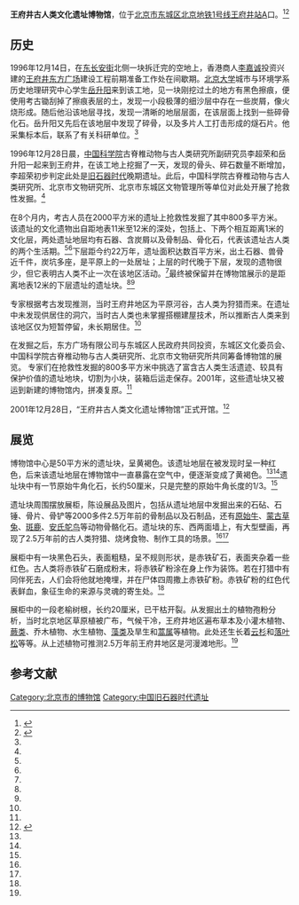 {{Coord|39.908929|116.412611|type:landmark_region:CN-11_source:GoogleMaps|display=title}}
'''王府井古人类文化遗址博物馆'''，位于[[北京市|北京市]][[东城区_(北京市)|东城区]][[北京地铁1号线|北京地铁1号线]][[王府井站|王府井站]]A口。<ref name=zgw>{{Cite web |url=http://www.china.com.cn/chinese/zhuanti/2008ay/733453.htm |title=北京名胜古迹，中国网，于2014-01-08查阅 |accessdate=2014-01-08 |archive-date=2013-09-21 |archive-url=https://web.archive.org/web/20130921054424/http://www.china.com.cn/chinese/zhuanti/2008ay/733453.htm |dead-url=no }}</ref><ref name=zoujin>{{Cite web |url=http://www.china.com.cn/culture/zhanlan/2010-03/31/content_19723000.htm |title=走近王府井古人类遗址博物馆，中国网，2010-03-31 |accessdate=2014-01-08 |archive-date=2014-01-08 |archive-url=https://web.archive.org/web/20140108054939/http://www.china.com.cn/culture/zhanlan/2010-03/31/content_19723000.htm |dead-url=no }}</ref>

==历史==
1996年12月14日，在[[东长安街|东长安街]]北侧一块拆迁完的空地上，香港商人[[李嘉诚|李嘉诚]]投资兴建的[[王府井|王府井]][[东方广场|东方广场]]建设工程前期准备工作处在间歇期。[[北京大学|北京大学]]城市与环境学系历史地理研究中心学生[[岳升阳|岳升阳]]来到该工地，见一块刚挖过土的地方有黑色擦痕，便使用考古锄刮掉了擦痕表层的土，发现一小段极薄的细沙层中存在一些炭屑，像火烧形成。随后他沿该地层寻找，发现一清晰的地层层面，在该层面上找到一些碎骨化石。岳升阳又先后在该地层中发现了碎骨，以及多片人工打击形成的燧石片。他采集标本后，联系了有关科研单位。<ref name=zoujin/>

1996年12月28日晨，[[中国科学院|中国科学院]]古脊椎动物与古人类研究所副研究员李超荣和岳升阳一起来到王府井，在该工地上挖掘了一天，发现的骨头、碎石数量不断增加，李超荣初步判定此处是[[旧石器时代|旧石器时代]]晚期遗址。此后，中国科学院古脊椎动物与古人类研究所、北京市文物研究所、北京市东城区文物管理所等单位对此处开展了抢救性发掘。<ref name=zoujin/>

在8个月内，考古人员在2000平方米的遗址上抢救性发掘了其中800多平方米。该遗址的文化遗物出自距地表11米至12米的深处，包括上、下两个相互距离1米的文化层，两处遗址地层均有石器、含炭屑以及骨制品、骨化石，代表该遗址古人类的两个生活期。<ref name=zoujin/><ref name=rmw/>下层距今约22万年，遗址面积达数百平方米，出土石器、兽骨近千件，炭坑多座，是平原上的一处居址；上层的时代晚于下层，发现的遗物很少，但它表明古人类不止一次在该地区活动。<ref name=zgw/>最终被保留并在博物馆展示的是距离地表12米的下层遗址的遗址块。<ref name=zoujin/><ref name=rmw/>

专家根据考古发现推测，当时王府井地区为平原河谷，古人类为狩猎而来。在遗址中未发现供居住的洞穴，当时古人类也未掌握搭棚建屋技术，所以推断古人类来到该地区仅为短暂停留，未长期居住。<ref name=zoujin/>

在发掘之后，东方广场有限公司与东城区人民政府共同投资，东城区文化委员会、中国科学院古脊椎动物与古人类研究所、北京市文物研究所共同筹备博物馆的展览。 专家们在抢救性发掘的800多平方米中挑选了富含古人类生活遗迹、较具有保护价值的遗址地块，切割为小块，装箱后运走保存。2001年，这些遗址块又被运到新建的博物馆内，拼凑复原。<ref name=rmw/>

2001年12月28日，“王府井古人类文化遗址博物馆”正式开馆。<ref name=rmw>{{Cite web |url=http://www.people.com.cn/GB/kejiao/42/152/20011219/630240.html |title=北京王府井古人类文化遗址博物馆28日开张，人民网，2001年12月19日 |accessdate=2014年1月8日 |archive-date=2013年12月9日 |archive-url=https://web.archive.org/web/20131209101227/http://www.people.com.cn/GB/kejiao/42/152/20011219/630240.html |dead-url=no }}</ref>

==展览==
博物馆中心是50平方米的遗址块，呈黄褐色。该遗址地层在被发现时呈一种红色，后来该遗址地层在博物馆中一直暴露在空气中，便逐渐变成了黄褐色。<ref name=rmw/><ref name=zoujin/>遗址块中有一节原始牛角化石，长约50厘米，只是完整的原始牛角长度的1/3。<ref name=zoujin/>

遗址块周围摆放展柜，陈设展品及图片，包括从遗址地层中发掘出来的石砧、石锤、骨片、骨铲等2000多件2.5万年前的骨制品以及石制品，还有[[原始牛|原始牛]]、[[蒙古草兔|蒙古草兔]]、[[斑鹿|斑鹿]]、[[安氏鸵鸟|安氏鸵鸟]]等动物骨骼化石。遗址块的东、西两面墙上，有大型壁画，再现了2.5万年前的古人类狩猎、烧烤食物、制作工具的场景。<ref name=rmw/><ref name=zoujin/>

展柜中有一块黑色石头，表面粗糙，呈不规则形状，是赤铁矿石，表面夹杂着一些红色。古人类将赤铁矿石磨成粉末，将赤铁矿粉涂在身上作为装饰。若在打猎中有同伴死去，人们会将他就地掩埋，并在尸体四周撒上赤铁矿粉。赤铁矿粉的红色代表鲜血，象征生命的来源与灵魂的寄生处。<ref name=zoujin/>

展柜中的一段老榆树根，长约20厘米，已干枯开裂。从发掘出土的植物孢粉分析，当时北京地区草原植被广布，气候干冷，王府井地区遍布草本及小灌木植物、[[蕨类|蕨类]]、乔木植物、水生植物、[[藻类|藻类]]及旱生和[[蒿属|蒿属]]等植物。此处还生长着[[云杉|云杉]]和[[落叶松|落叶松]]等等。从上述植物可推测2.5万年前王府井地区是河漫滩地形。<ref name=zoujin/>

==参考文献==
{{reflist}}

[[Category:北京市的博物馆|Category:北京市的博物馆]]
[[Category:中国旧石器时代遗址|Category:中国旧石器时代遗址]]